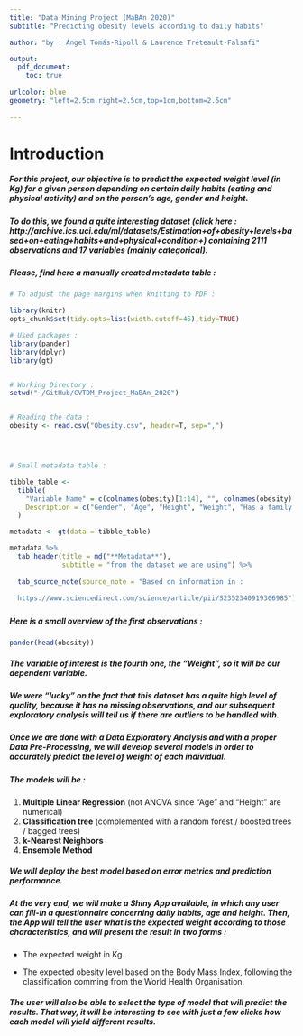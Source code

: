 ```yaml
---
title: "Data Mining Project (MaBAn 2020)"
subtitle: "Predicting obesity levels according to daily habits"

author: "by : Ángel Tomás-Ripoll & Laurence Tréteault-Falsafi"

output:
  pdf_document:
    toc: true
    
urlcolor: blue
geometry: "left=2.5cm,right=2.5cm,top=1cm,bottom=2.5cm"
  
---
```


# Introduction

##### For this project, our objective is to predict the expected weight level (in Kg) for a given person depending on certain daily habits (eating and physical activity) and on the person's age, gender and height. 

##### To do this, we found a quite interesting dataset (click here : http://archive.ics.uci.edu/ml/datasets/Estimation+of+obesity+levels+based+on+eating+habits+and+physical+condition+) containing 2111 observations and 17 variables (mainly categorical). 

##### Please, find here a manually created metadata table :

##### {-}

```r

# To adjust the page margins when knitting to PDF :

library(knitr)
opts_chunk$set(tidy.opts=list(width.cutoff=45),tidy=TRUE)

```


```r

# Used packages :
library(pander)
library(dplyr)
library(gt)


# Working Directory :
setwd("~/GitHub/CVTDM_Project_MaBAn_2020")


# Reading the data :
obesity <- read.csv("Obesity.csv", header=T, sep=",")




# Small metadata table :

tibble_table <- 
  tibble(
    "Variable Name" = c(colnames(obesity)[1:14], "", colnames(obesity)[15:17]),
    Description = c("Gender", "Age", "Height", "Weight", "Has a family member suffered or suffers from overweight?", "Do you eat high caloric food frequently?", "Do you usually eat vegetables in your meals?", "How many main meals do you have daily?", "Do you eat any food between meals?", "Do you smoke?", "How much water do you drink daily?", "Do you monitor the calories you eat daily?", "How often do you have physical activity?", "How much time do you use technological devices such as", "cell phone videogames, television, computer and others?", "How often do you drink alcohol?", "Which transportation do you usually use?", "Obesity level based on calculation of Mass Body Index")
  )

metadata <- gt(data = tibble_table)

metadata %>%
  tab_header(title = md("**Metadata**"),
             subtitle = "from the dataset we are using") %>%
  
  tab_source_note(source_note = "Based on information in : 
                  
  https://www.sciencedirect.com/science/article/pii/S2352340919306985")

```

##### {-}
##### {-}

##### Here is a small overview of the first observations :

##### {-}

```r

pander(head(obesity))

```

##### The variable of interest is the fourth one, the "Weight", so it will be our dependent variable.

##### We were "lucky" on the fact that this dataset has a quite high level of quality, because it has no missing observations, and our subsequent exploratory analysis will tell us if there are outliers to be handled with.


##### Once we are done with a Data Exploratory Analysis and with a proper Data Pre-Processing, we will develop several models in order to accurately predict the level of weight of each individual.

##### The models will be :

1. **Multiple Linear Regression** (not ANOVA since "Age" and "Height" are numerical)
2. **Classification tree** (complemented with a random forest / boosted trees / bagged trees)
3. **k-Nearest Neighbors**
4. **Ensemble Method**

##### We will deploy the best model based on error metrics and prediction performance.

##### At the very end, we will make a **Shiny App** available, in which any user can fill-in a questionnaire concerning daily habits, age and height. Then, the App will tell the user what is the expected weight according to those characteristics, and will present the result in two forms :

* The expected weight in Kg.

* The expected obesity level based on the Body Mass Index, following the classification comming from the World Health Organisation.

##### The user will also be able to **select the type of model** that will predict the results. That way, it will be interesting to see with just a few clicks how each model will yield different results.

##### {-}

```r



```

##### {-}

